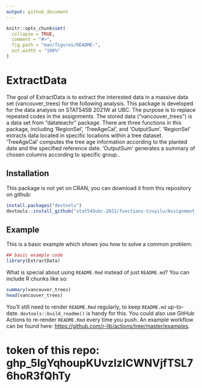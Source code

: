 ```yaml
---
output: github_document
---
```


<!-- README.md is generated from README.Rmd. Please edit that file -->

```r
knitr::opts_chunk$set(
  collapse = TRUE,
  comment = "#>",
  fig.path = "man/figures/README-",
  out.width = "100%"
)
```

# ExtractData

<!-- badges: start -->
<!-- badges: end -->

The goal of ExtractData is to extract the interested data in a massive data set (vancouver_trees) for the following analysis.
This package is developed for the data analysis on STAT545B 2021W at UBC.
The purpose is to replace repeated codes in the assignments.
The stored data ("vancouver_trees") is a data set from "datateachr" package.
There are three functions in this package, including 'RegionSel', 'TreeAgeCal', and 'OutputSum'.
'RegionSel' extracts data located in specific locations within a tree dataset.
'TreeAgeCal' computes the tree age information according to the planted date and the specified reference date.
'OutputSum' generates a summary of chosen columns according to specific group..

## Installation

This package is not yet on CRAN, you can download it from this repository on github:

``` r
install.packages("devtools")
devtools::install_github("stat545ubc-2021/functions-tzuyilu/Assignment_B-2/ExtractData/")
```

## Example

This is a basic example which shows you how to solve a common problem:

```r
## basic example code
library(ExtractData)
```

What is special about using `README.Rmd` instead of just `README.md`? You can include R chunks like so:

```r
summary(vancouver_trees)
head(vancouver_trees)
```

You'll still need to render `README.Rmd` regularly, to keep `README.md` up-to-date. `devtools::build_readme()` is handy for this. You could also use GitHub Actions to re-render `README.Rmd` every time you push. An example workflow can be found here: <https://github.com/r-lib/actions/tree/master/examples>.



# token of this repo: 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
